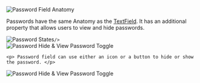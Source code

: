 


<Section title="Anatomy">
	<img
		src={Anatomy}
		alt="Password Field Anatomy"
		style={{ marginBottom: 20 }}
	/>
	<p> Passwords have the same Anatomy as the <a target="_blank" href="/?path=/story/sui-components-forms-text-field--text-field">TextField</a>. It has an additional property that allows users to view and hide passwords. </p>
</Section>

<Section title="States">
	<img
		src={States}
		alt="Password States"
		
	/>
</Section>

<Section title="Hide and view password toggle">
	<img
		src={Toggle}
		alt="Password Hide & View Password Toggle"
		style={{ marginBottom: 20 }}
	/>

	<p> Password field can use either an icon or a button to hide or show the password. </p>
</Section>

<Section title="Password Hide/show Icon Condition">
	<img
		src={ToggleIcon}
		alt="Password Hide & View Password Toggle"
		style={{ marginBottom: 20 }}
	/>

	
</Section>
